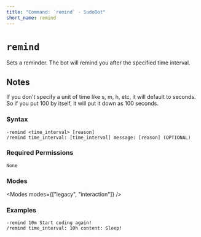 ```yaml
---
title: "Command: `remind` - SudoBot"
short_name: remind
---
```



# `remind`

Sets a reminder. The bot will remind you after the specified time interval.

## Notes

If you don't specify a unit of time like s, m, h, etc, it will default to seconds. So if you put 100 by itself, it will put it down as 100 seconds.

### Syntax

```
-remind <time_interval> [reason]
/remind time_interval: [time_interval] message: [reason] (OPTIONAL)
```

### Required Permissions

`None`

### Modes

<Modes modes={["legacy", "interaction"]} />

### Examples

```
-remind 10m Start coding again!
/remind time_interval: 10h content: Sleep!
```
